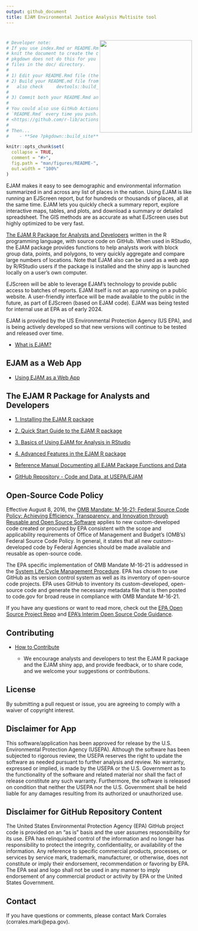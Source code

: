 ```yaml
---
output: github_document
title: EJAM Environmental Justice Analysis Multisite tool
---
```


# <img src="man/figures/logo659.png" align="right" width="250px"/>

<!-- README.md is generated from README.Rmd. Please edit Rmd not md  -->

```r
# Developer note: 
# If you use index.Rmd or README.Rmd it is your responsibility to 
# knit the document to create the corresponding .md. 
# pkgdown does not do this for you because it only touches 
# files in the ⁠doc/⁠ directory.
#
# 1) Edit your README.Rmd file (the .Rmd NOT the .md file)
# 2) Build your README.md file from the README.Rmd file, by clicking Knit in RStudio
#   also check     devtools::build_readme()  ?
#
# 3) Commit both your README.Rmd and README.md
#
# You could also use GitHub Actions to re-render
# `README.Rmd` every time you push. An example workflow can be found here:
# <https://github.com/r-lib/actions/tree/v1/examples>.
#
# Then... 
#    - **See ?pkgdown::build_site** - EJAM now uses the pkgdown R package to build help and vignettes as web pages, and it uses the README.md (not .Rmd) to help build the documentation.
```

```r
knitr::opts_chunk$set(
  collapse = TRUE,
  comment = "#>",
  fig.path = "man/figures/README-",
  out.width = "100%"
)
```

<!-- badges: start -->

<!-- or we could comment out the badge 

[![Lifecycle: experimental](https://img.shields.io/badge/lifecycle-experimental-orange.svg)](https://lifecycle.r-lib.org/articles/stages.html#experimental)
 -->
<!-- badges: end -->

EJAM makes it easy to see demographic and environmental information summarized in and across any list of places in the nation. Using EJAM is like running an EJScreen report, but for hundreds or thousands of places, all at the same time. EJAM lets you quickly check a summary report, explore interactive maps, tables, and plots, and download a summary or detailed spreadsheet. The GIS methods are as accurate as what EJScreen uses but highly optimized to be very fast.

[The EJAM R Package for Analysts and Developers] written in the R programming language, with source code on GitHub. When used in RStudio, the EJAM package provides functions to help analysts work with block group data, points, and polygons, to very quickly aggregate and compare large numbers of locations. Note that EJAM also can be used as a web app by R/RStudio users if the package is installed and the shiny app is launched locally on a user's own computer.

EJScreen will be able to leverage EJAM's technology to provide public access to batches of reports. EJAM itself is not an app running on a public website. A user-friendly interface will be made available to the public in the future, as part of EJScreen (based on EJAM code). EJAM was being tested for internal use at EPA as of early 2024.

EJAM is provided by the US Environmental Protection Agency (US EPA), and is being actively developed so that new versions will continue to be tested and released over time.

-   [What is EJAM?](https://usepa.github.io/EJAM/articles/0_whatis.html)

## EJAM as a Web App

-   [Using EJAM as a Web App](https://usepa.github.io/EJAM/articles/0_webapp.html)
<!-- 
    -   EJAM beta test is accessible only if at EPA offices or on VPN
-->

## The EJAM R Package for Analysts and Developers

-   [1. Installing the EJAM R package](https://usepa.github.io/EJAM/articles/1_installing.html)

-   [2. Quick Start Guide to the EJAM R package](https://usepa.github.io/EJAM/articles/2_quickstart.html)

-   [3. Basics of Using EJAM for Analysis in RStudio](https://usepa.github.io/EJAM/articles/3_analyzing.html)

-   [4. Advanced Features in the EJAM R package](https://usepa.github.io/EJAM/articles/4_advanced.html)

-   [Reference Manual Documenting all EJAM Package Functions and Data](https://usepa.github.io/EJAM/articles/index.html)

-   [GitHub Repository - Code and Data, at USEPA/EJAM](https://github.com/USEPA/EJAM#readme "https://github.com/USEPA/EJAM#readme")

## Open-Source Code Policy

Effective August 8, 2016, the [OMB Mandate: M-16-21; Federal Source Code Policy: Achieving Efficiency, Transparency, and Innovation through Reusable and Open Source Software](https://obamawhitehouse.archives.gov/sites/default/files/omb/memoranda/2016/m_16_21.pdf){.uri target="_blank" rel="noreferrer noopener"} applies to new custom-developed code created or procured by EPA consistent with the scope and applicability requirements of Office of Management and Budget's (OMB's) Federal Source Code Policy. In general, it states that all new custom-developed code by Federal Agencies should be made available and reusable as open-source code.

The EPA specific implementation of OMB Mandate M-16-21 is addressed in the [System Life Cycle Management Procedure](https://www.epa.gov/irmpoli8/policy-procedures-and-guidance-system-life-cycle-management-slcm){.uri target="_blank" rel="noreferrer noopener"}. EPA has chosen to use GitHub as its version control system as well as its inventory of open-source code projects. EPA uses GitHub to inventory its custom-developed, open-source code and generate the necessary metadata file that is then posted to code.gov for broad reuse in compliance with OMB Mandate M-16-21.

If you have any questions or want to read more, check out the [EPA Open Source Project Repo](https://github.com/USEPA/open-source-projects){.uri target="_blank" rel="noreferrer noopener"} and [EPA's Interim Open Source Code Guidance](https://www.epa.gov/developers/open-source-software-and-epa-code-repository-requirements){.uri target="_blank" rel="noreferrer noopener"}.

## Contributing

-   [How to Contribute](https://github.com/USEPA/EJAM/blob/master/CONTRIBUTING.md)

    -   We encourage analysts and developers to test the EJAM R package and the EJAM shiny app, and provide feedback, or to share code, and we welcome your suggestions or contributions.

## License

By submitting a pull request or issue, you are agreeing to comply with a waiver of copyright interest.

## Disclaimer for App

This software/application has been approved for release by the U.S. Environmental Protection Agency (USEPA). Although the software has been subjected to rigorous review, the USEPA reserves the right to update the software as needed pursuant to further analysis and review. No warranty, expressed or implied, is made by the USEPA or the U.S. Government as to the functionality of the software and related material nor shall the fact of release constitute any such warranty. Furthermore, the software is released on condition that neither the USEPA nor the U.S. Government shall be held liable for any damages resulting from its authorized or unauthorized use.

## Disclaimer for GitHub Repository Content

The United States Environmental Protection Agency (EPA) GitHub project code is provided on an "as is" basis and the user assumes responsibility for its use. EPA has relinquished control of the information and no longer has responsibility to protect the integrity, confidentiality, or availability of the information. Any reference to specific commercial products, processes, or services by service mark, trademark, manufacturer, or otherwise, does not constitute or imply their endorsement, recommendation or favoring by EPA. The EPA seal and logo shall not be used in any manner to imply endorsement of any commercial product or activity by EPA or the United States Government.

## Contact

If you have questions or comments, please contact Mark Corrales (corrales.mark\@epa.gov).
